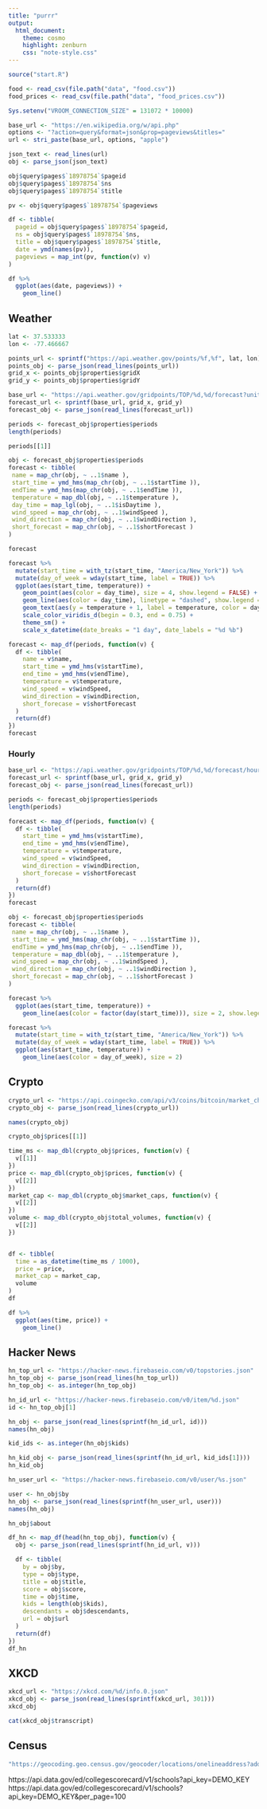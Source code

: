 ```yaml
---
title: "purrr"
output:
  html_document:
    theme: cosmo
    highlight: zenburn
    css: "note-style.css"
---
```


```r
source("start.R")

food <- read_csv(file.path("data", "food.csv"))
food_prices <- read_csv(file.path("data", "food_prices.csv"))

Sys.setenv("VROOM_CONNECTION_SIZE" = 131072 * 10000)
```

```r
base_url <- "https://en.wikipedia.org/w/api.php"
options <- "?action=query&format=json&prop=pageviews&titles="
url <- stri_paste(base_url, options, "apple")

json_text <- read_lines(url)
obj <- parse_json(json_text)
```

```r
obj$query$pages$`18978754`$pageid
obj$query$pages$`18978754`$ns
obj$query$pages$`18978754`$title
```

```r
pv <- obj$query$pages$`18978754`$pageviews

df <- tibble(
  pageid = obj$query$pages$`18978754`$pageid,
  ns = obj$query$pages$`18978754`$ns,
  title = obj$query$pages$`18978754`$title,
  date = ymd(names(pv)),
  pageviews = map_int(pv, function(v) v)
)

df %>%
  ggplot(aes(date, pageviews)) +
    geom_line()
```

## Weather



```r
lat <- 37.533333 
lon <- -77.466667 

points_url <- sprintf("https://api.weather.gov/points/%f,%f", lat, lon)
points_obj <- parse_json(read_lines(points_url))
grid_x <- points_obj$properties$gridX
grid_y <- points_obj$properties$gridY
```


```r
base_url <- "https://api.weather.gov/gridpoints/TOP/%d,%d/forecast?units=si"
forecast_url <- sprintf(base_url, grid_x, grid_y)
forecast_obj <- parse_json(read_lines(forecast_url))
```

```r
periods <- forecast_obj$properties$periods
length(periods)
```

```r
periods[[1]]
```



```r
obj <- forecast_obj$properties$periods
forecast <- tibble(
 name = map_chr(obj, ~ ..1$name ),
 start_time = ymd_hms(map_chr(obj, ~ ..1$startTime )),
 endTime = ymd_hms(map_chr(obj, ~ ..1$endTime )),
 temperature = map_dbl(obj, ~ ..1$temperature ),
 day_time = map_lgl(obj, ~ ..1$isDaytime ),
 wind_speed = map_chr(obj, ~ ..1$windSpeed ),
 wind_direction = map_chr(obj, ~ ..1$windDirection ),
 short_forecast = map_chr(obj, ~ ..1$shortForecast )
)

forecast
```

```r
forecast %>%
  mutate(start_time = with_tz(start_time, "America/New_York")) %>%
  mutate(day_of_week = wday(start_time, label = TRUE)) %>%
  ggplot(aes(start_time, temperature)) +
    geom_point(aes(color = day_time), size = 4, show.legend = FALSE) +
    geom_line(aes(color = day_time), linetype = "dashed", show.legend = FALSE) +
    geom_text(aes(y = temperature + 1, label = temperature, color = day_time), show.legend = FALSE) +
    scale_color_viridis_d(begin = 0.3, end = 0.75) +
    theme_sm() +
    scale_x_datetime(date_breaks = "1 day", date_labels = "%d %b")
```


```r
forecast <- map_df(periods, function(v) {
  df <- tibble(
    name = v$name,
    start_time = ymd_hms(v$startTime),
    end_time = ymd_hms(v$endTime),
    temperature = v$temperature,
    wind_speed = v$windSpeed,
    wind_direction = v$windDirection,
    short_forecase = v$shortForecast  
  )
  return(df)
})
forecast
```

### Hourly

```r
base_url <- "https://api.weather.gov/gridpoints/TOP/%d,%d/forecast/hourly?units=si"
forecast_url <- sprintf(base_url, grid_x, grid_y)
forecast_obj <- parse_json(read_lines(forecast_url))
```

```r
periods <- forecast_obj$properties$periods
length(periods)
```

```r
forecast <- map_df(periods, function(v) {
  df <- tibble(
    start_time = ymd_hms(v$startTime),
    end_time = ymd_hms(v$endTime),
    temperature = v$temperature,
    wind_speed = v$windSpeed,
    wind_direction = v$windDirection,
    short_forecase = v$shortForecast  
  )
  return(df)
})
forecast
```

```r
obj <- forecast_obj$properties$periods
forecast <- tibble(
 name = map_chr(obj, ~ ..1$name ),
 start_time = ymd_hms(map_chr(obj, ~ ..1$startTime )),
 endTime = ymd_hms(map_chr(obj, ~ ..1$endTime )),
 temperature = map_dbl(obj, ~ ..1$temperature ),
 wind_speed = map_chr(obj, ~ ..1$windSpeed ),
 wind_direction = map_chr(obj, ~ ..1$windDirection ),
 short_forecast = map_chr(obj, ~ ..1$shortForecast )
)
```


```r
forecast %>%
  ggplot(aes(start_time, temperature)) +
    geom_line(aes(color = factor(day(start_time))), size = 2, show.legend = FALSE)
```

```r
forecast %>%
  mutate(start_time = with_tz(start_time, "America/New_York")) %>%
  mutate(day_of_week = wday(start_time, label = TRUE)) %>%
  ggplot(aes(start_time, temperature)) +
    geom_line(aes(color = day_of_week), size = 2)
```


## Crypto

```r
crypto_url <- "https://api.coingecko.com/api/v3/coins/bitcoin/market_chart?vs_currency=usd&days=30"
crypto_obj <- parse_json(read_lines(crypto_url))
```

```r
names(crypto_obj)
```


```r
crypto_obj$prices[[1]]
```


```r
time_ms <- map_dbl(crypto_obj$prices, function(v) {
  v[[1]]
})
price <- map_dbl(crypto_obj$prices, function(v) {
  v[[2]]
})
market_cap <- map_dbl(crypto_obj$market_caps, function(v) {
  v[[2]]
})
volume <- map_dbl(crypto_obj$total_volumes, function(v) {
  v[[2]]
})


df <- tibble(
  time = as_datetime(time_ms / 1000),
  price = price,
  market_cap = market_cap,
  volume
)
df
```

```r
df %>%
  ggplot(aes(time, price)) +
    geom_line()
```

## Hacker News

```r
hn_top_url <- "https://hacker-news.firebaseio.com/v0/topstories.json"
hn_top_obj <- parse_json(read_lines(hn_top_url))
hn_top_obj <- as.integer(hn_top_obj)
```

```r
hn_id_url <- "https://hacker-news.firebaseio.com/v0/item/%d.json"
id <- hn_top_obj[1]

hn_obj <- parse_json(read_lines(sprintf(hn_id_url, id)))
names(hn_obj)
```

```r
kid_ids <- as.integer(hn_obj$kids)
```

```r
hn_kid_obj <- parse_json(read_lines(sprintf(hn_id_url, kid_ids[1])))
hn_kid_obj
```

```r
hn_user_url <- "https://hacker-news.firebaseio.com/v0/user/%s.json"

user <- hn_obj$by
hn_obj <- parse_json(read_lines(sprintf(hn_user_url, user)))
names(hn_obj)
```

```r
hn_obj$about
```


```r
df_hn <- map_df(head(hn_top_obj), function(v) {
  obj <- parse_json(read_lines(sprintf(hn_id_url, v)))

  df <- tibble(
    by = obj$by,
    type = obj$type,
    title = obj$title,
    score = obj$score,
    time = obj$time,
    kids = length(obj$kids),
    descendants = obj$descendants,
    url = obj$url
  )
  return(df)
})
df_hn
```

## XKCD

```r
xkcd_url <- "https://xkcd.com/%d/info.0.json"
xkcd_obj <- parse_json(read_lines(sprintf(xkcd_url, 301)))
xkcd_obj
```

```r
cat(xkcd_obj$transcript)
```

## Census

```r
"https://geocoding.geo.census.gov/geocoder/locations/onelineaddress?address=8+N+Rowland,Richmond,VA&benchmark=2020&format=json"
```








https://api.data.gov/ed/collegescorecard/v1/schools?api_key=DEMO_KEY
https://api.data.gov/ed/collegescorecard/v1/schools?api_key=DEMO_KEY&per_page=100